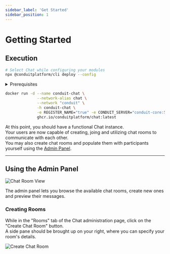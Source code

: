 ```yaml
---
sidebar_label: 'Get Started'
sidebar_position: 1
---
```



# Getting Started

## Execution

<Tabs>
<TabItem value="cli" label="CLI">

``` bash
# Select Chat while configuring your modules
npx @conduitplatform/cli deploy --config
```
</TabItem>

<TabItem value="docker" label="Docker">
<details><summary>Prerequisites</summary>

``` bash
# Set up the Container Network
docker network create conduit

# Start Redis
docker run -d --name conduit-redis \
              --network-alias redis \
              --network "conduit" \
              -h conduit-redis \
              -p 6379:6379 \
              docker.io/library/redis:latest

# Start Conduit
docker run -d --name conduit-core \
              --network-alias conduit \
              --network "conduit" \
              -h conduit-core \
              -p 55152:55152 -p 3030:3030 -p 3031:3031 \
              -e REDIS_HOST="conduit-redis" -e REDIS_PORT="6379" \
              ghcr.io/conduitplatform/conduit:latest

# Start MongoDB
docker run -d --name conduit-mongo \
              --network-alias mongo \
              --network "conduit" \
              -h conduit-mongo \
              -p 27017:27017 \
              docker.io/library/mongo:latest

# Start Database
docker run -d --name conduit-database \
              --network-alias database \
              --network "conduit" \
              -h conduit-database \
              -e REGISTER_NAME="true" -e CONDUIT_SERVER="conduit-core:55152" \
              -e DB_TYPE="mongodb" \
              -e DB_CONN_URI="mongodb://conduit-mongo:27017" \
              ghcr.io/conduitplatform/database:latest
# Start Router
docker run -d --name conduit-router \
              --network-alias router \
              --network "conduit" \
              -h conduit-router \
              -p 3000:3000 -p 3001:3001 \
              -e REGISTER_NAME="true" -e CONDUIT_SERVER="conduit-core:55152" \
              ghcr.io/conduitplatform/authentication:latest
```
</details>

``` bash
docker run -d --name conduit-chat \
              --network-alias chat \
              --network "conduit" \
              -h conduit-chat \
              -e REGISTER_NAME="true" -e CONDUIT_SERVER="conduit-core:55152" \
              ghcr.io/conduitplatform/chat:latest
```
</TabItem>
</Tabs>

At this point, you should have a functional Chat instance.<br />
Your users are now capable of creating, joing and utilizing chat rooms to communicate with each other.<br />
You may also create chat rooms and populate them with participants yourself using the [Admin Panel](../../get-started/admin-panel).

-------------------------------------------------

## Using the Admin Panel

![Chat Room View](/v0.15/modules/chat/admin/room_view.png)

The admin panel lets you browse the available chat rooms, create new ones and preview their messages.

### Creating Rooms

While in the "Rooms" tab of the Chat administration page, click on the "Create Chat Room" button.<br />
A side pane should be brought up on your right, where you can specify your room's details. 

![Create Chat Room](/v0.15/modules/chat/admin/create_room_pane.png)

